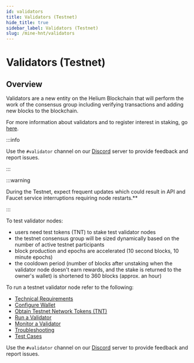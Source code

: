 ```yaml
---
id: validators
title: Validators (Testnet)
hide_title: true
sidebar_label: Validators (Testnet)
slug: /mine-hnt/validators
---
```



# Validators (Testnet)

## Overview

Validators are a new entity on the Helium Blockchain that will perform the work of the consensus group including verifying transactions and adding new blocks to the blockchain. 

For more information about validators and to register interest in staking, go [here](https://www.helium.com/stake).

:::info

Use the ```#validator``` channel on our [Discord](https://discord.gg/helium) server to provide feedback and report issues.

:::

:::warning 

During the Testnet, expect frequent updates which could result in API and Faucet service interruptions requiring node restarts.**

:::

To test validator nodes:
* users need test tokens (TNT) to stake test validator nodes
* the testnet consensus group will be sized dynamically based on the number of active testnet participants
* block production and epochs are accelerated (10 second blocks, 10 minute epochs)
* the cooldown period (number of blocks after unstaking when the validator node doesn't earn rewards, and the stake is returned to the owner's wallet) is shortened to 360 blocks (approx. an hour)

To run a testnet validator node refer to the following:

* [Technical Requirements](/mine-hnt/validators/requirements)
* [Configure Wallet](/mine-hnt/validators/validator-wallet)
* [Obtain Testnet Network Tokens (TNT)](/mine-hnt/validators/validator-tnt)
* [Run a Validator](/mine-hnt/validators/validator-run)
* [Monitor a Validator](/mine-hnt/validators/validator-monitor)
* [Troubleshooting](/mine-hnt/validators/validator-troubleshooting)
* [Test Cases](/mine-hnt/validators/validator-testcases)

Use the ```#validator``` channel on our [Discord](https://discord.gg/helium) server to provide feedback and report issues.
